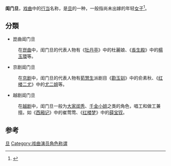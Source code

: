'''闺门旦'''，[[戏曲|戏曲]]中的[[行当|行当]]名称，是[[旦角|旦]]的一种，一般指尚未出嫁的年轻[[女子|女子]]<ref>{{Cite book|title=京剧文化词典|last=黄钧，徐希博主编|first=|publisher=上海：汉语大词典出版社|year=2001.12|isbn=7-5432-0671-4|location=|pages=31-32}}</ref>。

==分類==
* 崑曲闺门旦
:在[[崑曲|崑曲]]中，闺门旦的代表人物有《[[牡丹亭|牡丹亭]]》中的杜麗娘、《[[長生殿|長生殿]]》中的[[楊玉環|楊玉環]]等。

* 京剧闺门旦
:在[[京剧|京剧]]中，闺门旦的代表人物有[[荀慧生|荀慧生]]派剧目《[[勘玉钏|勘玉钏]]》中的俞素秋、《[[红楼二尤|红楼二尤]]》中的[[尤二姐|尤二姐]]等。

* 越剧闺门旦
:在[[越剧|越剧]]中，闺门旦一般为[[淑女|大家闺秀]]、[[富家子弟|千金小姐]]之类的角色，唱工和做工兼擅。如《[[西厢记_(越剧)|西厢记]]》中的崔莺莺、《[[红楼梦_(越剧)|红楼梦]]》中的[[薛宝钗|薛宝钗]]。

==参考==
{{reflist}}
{{戏剧小作品}}

{{行當}}

[[Category:行当|旦]]
[[Category:戏曲演员角色称谓|Category:戏曲演员角色称谓]]